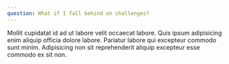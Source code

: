 ```yaml
---
question: What if I fall behind on challenges?
---
```


Mollit cupidatat id ad ut labore velit occaecat labore. Quis ipsum
adipisicing enim aliquip officia dolore labore. Pariatur labore qui
excepteur commodo sunt minim. Adipisicing non sit reprehenderit aliquip
excepteur esse commodo ex sit non.
